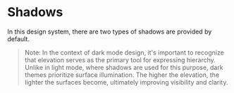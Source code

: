 
<Meta title="Design Tokens/Shadows" />

# Shadows

In this design system, there are two types of shadows are provided by default.

> Note: In the context of dark mode design, it's important to recognize that elevation serves as the primary tool for expressing hierarchy. Unlike in light mode, where shadows are used for this purpose, dark themes prioritize surface illumination. The higher the elevation, the lighter the surfaces become, ultimately improving visibility and clarity.

<ShadowsComponent />
